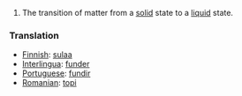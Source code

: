 #The transition of matter from a [[solid]] state to a [[liquid]] state.

===Translation===
*[[Finnish]]: [[sulaa]]
*[[Interlingua]]: [[funder]]
*[[Portuguese]]: [[fundir]]
*[[Romanian]]: [[topi]]